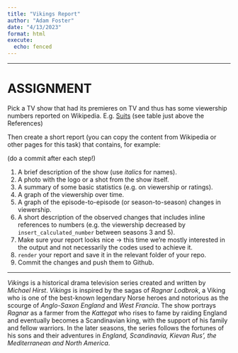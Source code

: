 ```yaml
---
title: "Vikings Report"
author: "Adam Foster"
date: "4/13/2023"
format: html
execute:
  echo: fenced
---
```


------------------------------------------------------------------------

# ASSIGNMENT

Pick a TV show that had its premieres on TV and thus has some viewership numbers reported on Wikipedia. E.g. [Suits](https://en.wikipedia.org/wiki/List_of_Suits_episodes) (see table just above the References)

Then create a short report (you can copy the content from Wikipedia or other pages for this task) that contains, for example:

(do a commit after each step!)

1.  A brief description of the show (use *italics* for names).
2.  A photo with the logo or a shot from the show itself.
3.  A summary of some basic statistics (e.g. on viewership or ratings).
4.  A graph of the viewership over time.
5.  A graph of the episode-to-episode (or season-to-season) changes in viewership.
6.  A short description of the observed changes that includes inline references to numbers (e.g. the viewership decreased by `insert_calculated_number` between seasons 3 and 5).
7.  Make sure your report looks nice -\> this time we're mostly interested in the output and not necessarily the codes used to achieve it.
8.  `render` your report and save it in the relevant folder of your repo.
9.  Commit the changes and push them to Github.

------------------------------------------------------------------------

*Vikings* is a historical drama television series created and written by *Michael Hirst*. *Vikings* is inspired by the sagas of *Ragnar Lodbrok*, a Viking who is one of the best-known legendary Norse heroes and notorious as the scourge of *Anglo-Saxon England* and *West Francia*. The show portrays *Ragnar* as a farmer from the *Kattegat* who rises to fame by raiding England and eventually becomes a Scandinavian king, with the support of his family and fellow warriors. In the later seasons, the series follows the fortunes of his sons and their adventures in *England, Scandinavia, Kievan Rus', the Mediterranean and North America*.

